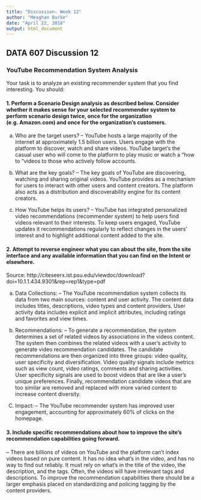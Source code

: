 ---
title: "Discussion- Week 12"
author: "Meaghan Burke"
date: "April 22, 2018"
output: html_document
---
## DATA 607 Discussion 12
### YouTube Recommendation System Analysis 

Your task is to analyze an existing recommender system that you find interesting.  You should:

#### 1. Perform a Scenario Design analysis as described below.  Consider whether it makes sense for your selected recommender system to perform scenario design twice, once for the organization (e.g. Amazon.com) and once for the organization's customers.

a) Who are the target users?
-- YouTube hosts a large majority of the internet at approximately 1.5 billion users. Users engage with the platform to discover, watch and share videos. YouTube target's the casual user who will come to the platform to play music or watch a "how to “videos to those who actively follow accounts. 

b) What are the key goals?
-- The key goals of YouTube are discovering, watching and sharing original videos. YouTube provides as a mechanism for users to interact with other users and content creators. The platform also acts as a distribution and discoverability engine for its content creators. 

c) How YouTube helps its users?
-- YouTube has integrated personalized video recommendations (recommender system) to help users find videos relevant to their interests. To keep users engaged, YouTube updates it recommendations regularly to reflect changes in the users' interest and to highlight additional content added to the site. 


#### 2. Attempt to reverse engineer what you can about the site, from the site interface and any available information that you can find on the Intent or elsewhere.

Source: http://citeseerx.ist.psu.edu/viewdoc/download?doi=10.1.1.434.9301&rep=rep1&type=pdf

a) Data Collections:
-- The YouTube recommendation system collects its data from two main sources: content and user activity. The content data includes titles, descriptions, video types and content providers. User activity data includes explicit and implicit attributes, including ratings and favorites and view times.

b) Recommendations:
-- To generate a recommendation, the system determines a set of related videos by associations in the videos content.  
The system then combines the related videos with a user’s activity to generate video recommendation candidates. The candidate recommendations are then organized into three groups: video quality, user specificity and diversification. Video quality signals include metrics such as view count, video ratings, comments and sharing activities. User specificity signals are used to boost videos that are like a user’s unique preferences. Finally, recommendation candidate videos that are too similar are removed and replaced with more varied content to increase content diversity. 

C) Impact:
-- The YouTube recommender system has improved user engagement, accounting for approximately 60% of clicks on the homepage. 


#### 3. Include specific recommendations about how to improve the site's recommendation capabilities going forward.

-- There are billions of videos on YouTube and the platform can’t index videos based on pure content. It has no idea what’s in the video, and has no way to find out reliably. It must rely on what’s in the title of the video, the description, and the tags. Often, the videos will have irrelevant tags and descriptions. To improve the recommendation capabilities there should be a larger emphasis placed on standardizing and policing tagging by the content providers. 

